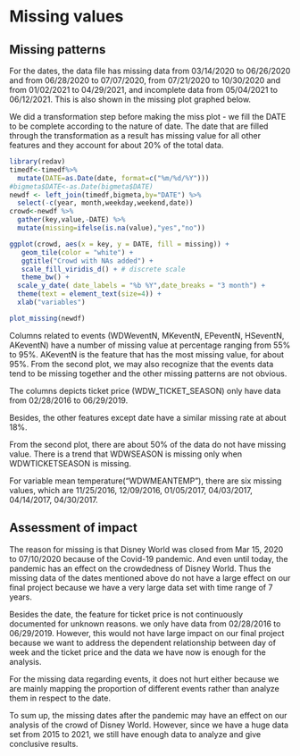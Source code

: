 # Missing values

## Missing patterns

For the dates, the data file has missing data from 03/14/2020 to 06/26/2020 and from 06/28/2020 to 07/07/2020, from 07/21/2020 to 10/30/2020 and from 01/02/2021 to 04/29/2021, and incomplete data from 05/04/2021 to 06/12/2021. This is also shown in the missing plot graphed below.

We did a transformation step before making the miss plot - we fill the DATE to be complete according to the nature of date. The date that are filled through the transformation as a result has missing value for all other features and they account for about 20% of the total data. 


```r
library(redav)
timedf<-timedf%>%
  mutate(DATE=as.Date(date, format=c("%m/%d/%Y"))) 
#bigmeta$DATE<-as.Date(bigmeta$DATE)
newdf <- left_join(timedf,bigmeta,by="DATE") %>% 
  select(-c(year, month,weekday,weekend,date))
crowd<-newdf %>% 
  gather(key,value,-DATE) %>% 
  mutate(missing=ifelse(is.na(value),"yes","no"))

ggplot(crowd, aes(x = key, y = DATE, fill = missing)) +
   geom_tile(color = "white") + 
   ggtitle("Crowd with NAs added") +
   scale_fill_viridis_d() + # discrete scale
   theme_bw() +
  scale_y_date( date_labels = "%b %Y",date_breaks = "3 month") +
  theme(text = element_text(size=4)) +
  xlab("variables")

plot_missing(newdf)
```

Columns related to events (WDWeventN, MKeventN, EPeventN, HSeventN, AKeventN) have a number of missing value at percentage ranging from 55% to 95%. AKeventN is the feature that has the most missing value, for about 95%. From the second plot, we may also recognize that the events data tend to be missing together and the other missing patterns are not obvious.

The columns depicts ticket price (WDW_TICKET_SEASON) only have data from 02/28/2016 to 06/29/2019.

Besides, the other features except date have a similar missing rate at about 18%.

From the second plot, there are about 50% of the data do not have missing value. There is a trend that WDWSEASON is missing only when WDWTICKETSEASON is missing. 

For variable mean temperature("WDWMEANTEMP"), there are six missing values, which are 11/25/2016, 12/09/2016, 01/05/2017, 04/03/2017, 04/14/2017, 04/30/2017. 

## Assessment of impact

The reason for missing is that Disney World was closed from Mar 15, 2020 to 07/10/2020 because of the Covid-19 pandemic. And even until today, the pandemic has an effect on the crowdedness of Disney World. Thus the missing data of the dates mentioned above do not have a large effect on our final project because we have a very large data set with time range of 7 years.

Besides the date, the feature for ticket price is not continuously documented for unknown reasons. we only have data from 02/28/2016 to 06/29/2019. However, this would not have large impact on our final project because we want to address the dependent relationship between day of week and the ticket price and the data we have now is enough for the analysis.

For the missing data regarding events, it does not hurt either because we are mainly mapping the proportion of different events rather than analyze them in respect to the date.

To sum up, the missing dates after the pandemic may have an effect on our analysis of the crowd of Disney World. However, since we have a huge data set from 2015 to 2021, we still have enough data to analyze and give conclusive results. 
